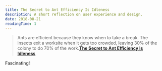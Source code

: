 ```yaml
---
title: The Secret to Ant Efficiency Is Idleness
description: A short reflection on user experience and design.
date: 2018-08-21
readingTime: 1
---
```


>Ants are efficient because they know when to take a break. The insects exit a worksite when it gets too crowded, leaving 30% of the colony to do 70% of the work.**<a href="https://www.nytimes.com/2018/08/16/science/ants-worker-idleness.html">The Secret to Ant Efficiency Is Idleness</a>**

Fascinating!